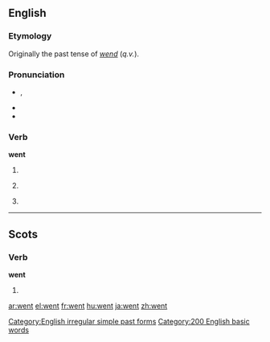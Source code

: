 ==English==

{{rank|every|think|life|131|went|back|under|same}}

===Etymology===
Originally the past tense of ''[[wend]]'' (''q.v.'').

===Pronunciation===
*{{IPA|/ˈwεnt/}}, {{SAMPA|/"wEnt/}}
*{{audio|en-us-went.ogg|Audio (US)}}
*{{rhymes|ɛnt}}

===Verb===
'''went'''

# {{simple past of|[[go]]|lang=English}}
# {{nonstandard}} {{past participle of|[[go]]|lang=English}}
# {{archaic}} {{past of|[[wend]]|lang=English}}

[[Category:English irregular simple past forms]]
[[Category:200 English basic words]]

----

==Scots==

===Verb===
'''went'''

# {{simple past of|''tae [[gan#Scots|gan]]''|lang=Scots}}

[[ar:went]]
[[el:went]]
[[fr:went]]
[[hu:went]]
[[ja:went]]
[[zh:went]]